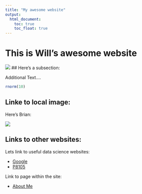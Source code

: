 ```yaml
---
title: "My awesome website"
output: 
  html_document:
    toc: true
    toc_float: true
---
```


# This is Will's awesome website

![](https://media.giphy.com/media/drXGoW1iudhKw/giphy.gif)
## Here's a subsection:

Additional Text....

```r
rnorm(10)
```

## Linke to local image:

Here's Brian:

![](images/brian.jpeg)

## Links to other websites:

Lets link to useful data science websites:

* [Google](https://www.google.com/)
* [P8105](https://p8105.com/)

Link to page within the site:

* [About Me](about.html)

